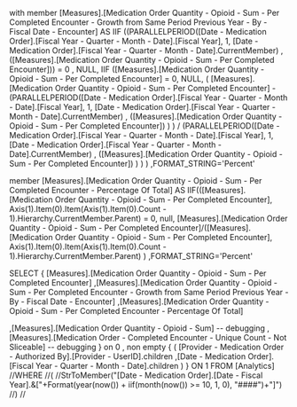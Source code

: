 


with 
member [Measures].[Medication Order Quantity - Opioid - Sum - Per Completed Encounter - Growth from Same Period Previous Year - By - Fiscal Date - Encounter]
 AS IIF ((PARALLELPERIOD([Date - Medication Order].[Fiscal Year - Quarter - Month - Date].[Fiscal Year], 1, [Date - Medication Order].[Fiscal Year - Quarter - Month - Date].CurrentMember) , ([Measures].[Medication Order Quantity - Opioid - Sum - Per Completed Encounter])) = 0  , NULL,
    IIF ([Measures].[Medication Order Quantity - Opioid - Sum - Per Completed Encounter] = 0, NULL,
            (
            [Measures].[Medication Order Quantity - Opioid - Sum - Per Completed Encounter] - 
            (PARALLELPERIOD([Date - Medication Order].[Fiscal Year - Quarter - Month - Date].[Fiscal Year], 1, [Date - Medication Order].[Fiscal Year - Quarter - Month - Date].CurrentMember) , ([Measures].[Medication Order Quantity - Opioid - Sum - Per Completed Encounter])
                            )
            )
            / (PARALLELPERIOD([Date - Medication Order].[Fiscal Year - Quarter - Month - Date].[Fiscal Year], 1, [Date - Medication Order].[Fiscal Year - Quarter - Month - Date].CurrentMember) , ([Measures].[Medication Order Quantity - Opioid - Sum - Per Completed Encounter])
            )
        )
) 
,FORMAT_STRING='Percent'

member [Measures].[Medication Order Quantity - Opioid - Sum - Per Completed Encounter - Percentage Of Total]
 AS 
IIF(([Measures].[Medication Order Quantity - Opioid - Sum - Per Completed Encounter], Axis(1).Item(0).Item(Axis(1).Item(0).Count - 1).Hierarchy.CurrentMember.Parent) = 0, 
     null,
     [Measures].[Medication Order Quantity - Opioid - Sum - Per Completed Encounter]/([Measures].[Medication Order Quantity - Opioid - Sum - Per Completed Encounter], Axis(1).Item(0).Item(Axis(1).Item(0).Count - 1).Hierarchy.CurrentMember.Parent)
    )
,FORMAT_STRING='Percent'


SELECT 
{
[Measures].[Medication Order Quantity - Opioid - Sum - Per Completed Encounter]
,[Measures].[Medication Order Quantity - Opioid - Sum - Per Completed Encounter - Growth from Same Period Previous Year - By - Fiscal Date - Encounter]
,[Measures].[Medication Order Quantity - Opioid - Sum - Per Completed Encounter - Percentage Of Total]

,[Measures].[Medication Order Quantity - Opioid - Sum] -- debugging
,[Measures].[Medication Order - Completed Encounter - Unique Count - Not Sliceable] -- debugging
} on 0
, non empty 
{
(
[Provider - Medication Order - Authorized By].[Provider - UserID].children
,[Date - Medication Order].[Fiscal Year - Quarter - Month - Date].children
)
} ON 1
FROM 
	[Analytics] 
//WHERE 
//(
//StrToMember("[Date - Medication Order].[Date - Fiscal Year].&["+Format(year(now()) + iif(month(now()) >= 10, 1, 0), "####")+"]")
//)
//

